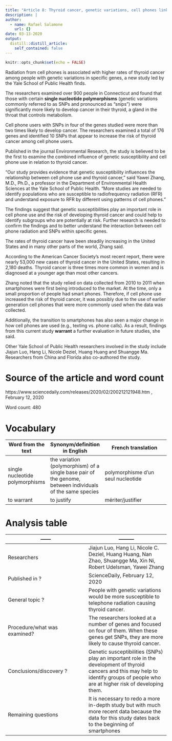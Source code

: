 ```yaml
---
title: "Article 8: Thyroid cancer, genetic variations, cell phones linked in new study"
description: |
author:
  - name: Rafael Salamone
    url: {}
date: 03-13-2020
output:
  distill::distill_article:
    self_contained: false
---
```


```r
knitr::opts_chunk$set(echo = FALSE)
```

Radiation from cell phones is associated with higher rates of thyroid cancer among people with genetic variations in specific genes, a new study led by the Yale School of Public Health finds.

The researchers examined over 900 people in Connecticut and found that those with certain **single nucleotide polymorphisms** (genetic variations commonly referred to as SNPs and pronounced as "snips") were significantly more likely to develop cancer in their thyroid, a gland in the throat that controls metabolism.

Cell phone users with SNPs in four of the genes studied were more than two times likely to develop cancer. The researchers examined a total of 176 genes and identified 10 SNPs that appear to increase the risk of thyroid cancer among cell phone users.

Published in the journal Environmental Research, the study is believed to be the first to examine the combined influence of genetic susceptibility and cell phone use in relation to thyroid cancer.

"Our study provides evidence that genetic susceptibility influences the relationship between cell phone use and thyroid cancer," said Yawei Zhang, M.D., Ph.D., a professor in the Department of Environmental Health Sciences at the Yale School of Public Health. "More studies are needed to identify populations who are susceptible to radiofrequency radiation (RFR) and understand exposure to RFR by different using patterns of cell phones."

The findings suggest that genetic susceptibilities play an important role in cell phone use and the risk of developing thyroid cancer and could help to identify subgroups who are potentially at risk. Further research is needed to confirm the findings and to better understand the interaction between cell phone radiation and SNPs within specific genes.

The rates of thyroid cancer have been steadily increasing in the United States and in many other parts of the world, Zhang said.

According to the American Cancer Society's most recent report, there were nearly 53,000 new cases of thyroid cancer in the United States, resulting in 2,180 deaths. Thyroid cancer is three times more common in women and is diagnosed at a younger age than most other cancers.

Zhang noted that the study relied on data collected from 2010 to 2011 when smartphones were first being introduced to the market. At the time, only a small proportion of people had smart phones. Therefore, if cell phone use increased the risk of thyroid cancer, it was possibly due to the use of earlier generation cell phones that were more commonly used when the data was collected.

Additionally, the transition to smartphones has also seen a major change in how cell phones are used (e.g., texting vs. phone calls). As a result, findings from this current study **warrant** a further evaluation in future studies, she said.

Other Yale School of Public Health researchers involved in the study include Jiajun Luo, Hang Li, Nicole Deziel, Huang Huang and Shuangge Ma. Researchers from China and Florida also co-authored the study.


# Source of the article and word count

https://www.sciencedaily.com/releases/2020/02/200212121948.htm , February 12, 2020

Word count: 480


# Vocabulary 
Word from the text | Synonym/definition in English | French translation
------------- | -------------|---------------------------------------------
single nucleotide polymorphisms | the variation (polymorphism) of a single base pair of the genome, between individuals of the same species | polymorphisme d'un seul nucleotide 
to warrant | to justify | mériter/justifier

# Analysis table

------        | ---------
------------- | -------------
| Researchers | Jiajun Luo, Hang Li, Nicole C. Deziel, Huang Huang, Nan Zhao, Shuangge Ma, Xin Ni, Robert Udelsman, Yawei Zhang
| Published in ? | ScienceDaily, February 12, 2020
| General topic ? | People with genetic variations would be more susceptible to telephone radiation causing thyroid cancer.
| Procedure/what was examined? | The researchers looked at a number of genes and focused on four of them. When these genes get SNPs, they are more likely to cause thyroid cancer.
| Conclusions/discovery ? | Genetic susceptibilities (SNPs) play an important role in the development of thyroid cancers and this may help to identify groups of people who are at higher risk of developing them.
| Remaining questions | It is necessary to redo a more in-depth study but with much more recent data because the data for this study dates back to the beginning of smartphones 


